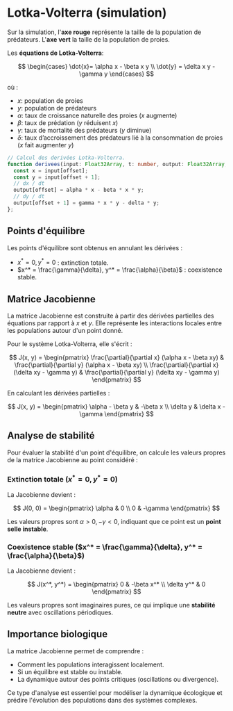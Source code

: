 
# Lotka-Volterra (simulation)

<LotkaVolterra />

Sur la simulation, l'**axe rouge** représente la taille de la population de prédateurs. L'**axe vert** la taille de la population de proies.

Les **équations de Lotka-Volterra**:

$$
\begin{cases}
\dot{x}= \alpha x - \beta x y \\
\dot{y} = \delta x y - \gamma y
\end{cases}
$$

où :

- $x$: population de proies
- $y$: population de prédateurs
- $\alpha$: taux de croissance naturelle des proies ($x$ augmente)
- $\beta$: taux de prédation ($y$ réduisent $x$)
- $\gamma$: taux de mortalité des prédateurs ($y$ diminue)
- $\delta$: taux d’accroissement des prédateurs lié à la consommation de proies ($x$ fait augmenter $y$)

```ts
// Calcul des derivées Lotka-Volterra.
function derivees(input: Float32Array, t: number, output: Float32Array, offset: number) => {
  const x = input[offset];
  const y = input[offset + 1];
  // dx / dt
  output[offset] = alpha * x - beta * x * y;
  // dy / dt
  output[offset + 1] = gamma * x * y - delta * y;
};
```

## Points d'équilibre

Les points d'équilibre sont obtenus en annulant les dérivées :

- $x^* = 0, y^* = 0$ : extinction totale.
- $x^* = \frac{\gamma}{\delta}, y^* = \frac{\alpha}{\beta}$ : coexistence stable.

## Matrice Jacobienne

La matrice Jacobienne est construite à partir des dérivées partielles des équations par rapport à $x$ et $y$. Elle représente les interactions locales entre les populations autour d'un point donné.

Pour le système Lotka-Volterra, elle s'écrit :

$$
J(x, y) =
\begin{pmatrix}
\frac{\partial}{\partial x} (\alpha x - \beta xy) & \frac{\partial}{\partial y} (\alpha x - \beta xy) \\
\frac{\partial}{\partial x} (\delta xy - \gamma y) & \frac{\partial}{\partial y} (\delta xy - \gamma y)
\end{pmatrix}
$$

En calculant les dérivées partielles :

$$
J(x, y) =
\begin{pmatrix}
\alpha - \beta y & -\beta x \\
\delta y & \delta x - \gamma
\end{pmatrix}
$$

## Analyse de stabilité

Pour évaluer la stabilité d'un point d'équilibre, on calcule les valeurs propres de la matrice Jacobienne au point considéré :

### Extinction totale ($x^* = 0, y^* = 0$)

La Jacobienne devient :

$$
J(0, 0) =
\begin{pmatrix}
\alpha & 0 \\
0 & -\gamma
\end{pmatrix}
$$

Les valeurs propres sont $\alpha > 0, -\gamma < 0$, indiquant que ce point est un **point selle instable**.

### Coexistence stable ($x^* = \frac{\gamma}{\delta}, y^* = \frac{\alpha}{\beta}$)

La Jacobienne devient :

$$
J(x^*, y^*) =
\begin{pmatrix}
0 & -\beta x^* \\
\delta y^* & 0
\end{pmatrix}
$$

Les valeurs propres sont imaginaires pures, ce qui implique une **stabilité neutre** avec oscillations périodiques.

## Importance biologique

La matrice Jacobienne permet de comprendre :

- Comment les populations interagissent localement.
- Si un équilibre est stable ou instable.
- La dynamique autour des points critiques (oscillations ou divergence).

Ce type d'analyse est essentiel pour modéliser la dynamique écologique et prédire l'évolution des populations dans des systèmes complexes.
